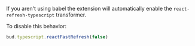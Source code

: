 If you aren't using babel the extension will automatically
enable the `react-refresh-typescript` transformer.

To disable this behavior:

```ts
bud.typescript.reactFastRefresh(false)
```
